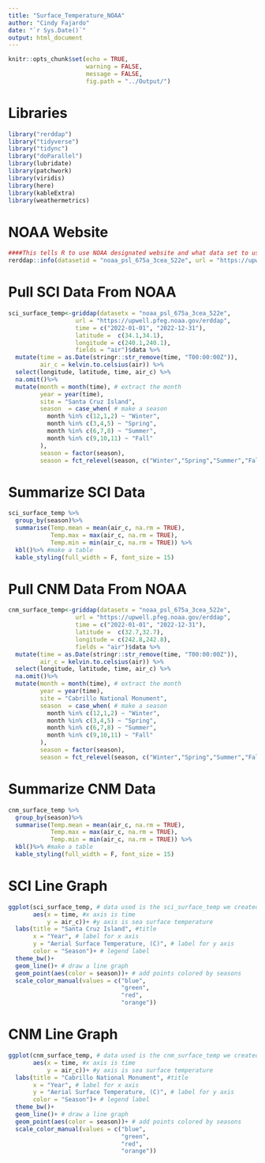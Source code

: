 ```yaml
---
title: "Surface_Temperature_NOAA"
author: "Cindy Fajardo"
date: "`r Sys.Date()`"
output: html_document
---
```


```r
knitr::opts_chunk$set(echo = TRUE,
                      warning = FALSE,
                      message = FALSE,
                      fig.path = "../Output/")
```

# Libraries
```r
library("rerddap")
library("tidyverse")
library("tidync")
library("doParallel")
library(lubridate)
library(patchwork)
library(viridis)
library(here)
library(kableExtra)
library(weathermetrics)
```

# NOAA Website
```r
####This tells R to use NOAA designated website and what data set to use#####
rerddap::info(datasetid = "noaa_psl_675a_3cea_522e", url = "https://upwell.pfeg.noaa.gov/erddap")
```
# Pull SCI Data From NOAA
```r
sci_surface_temp<-griddap(datasetx = "noaa_psl_675a_3cea_522e", 
                   url = "https://upwell.pfeg.noaa.gov/erddap", 
                   time = c("2022-01-01", "2022-12-31"),
                   latitude =  c(34.1,34.1),
                   longitude = c(240.1,240.1),
                   fields = "air")$data %>% 
  mutate(time = as.Date(stringr::str_remove(time, "T00:00:00Z")),
         air_c = kelvin.to.celsius(air)) %>% 
  select(longitude, latitude, time, air_c) %>% 
  na.omit()%>%
  mutate(month = month(time), # extract the month
         year = year(time),
         site = "Santa Cruz Island",
         season  = case_when( # make a season
           month %in% c(12,1,2) ~ "Winter",
           month %in% c(3,4,5) ~ "Spring",
           month %in% c(6,7,8) ~ "Summer",
           month %in% c(9,10,11) ~ "Fall"
         ),
         season = factor(season),
         season = fct_relevel(season, c("Winter","Spring","Summer","Fall")))
```

# Summarize SCI Data
```r
sci_surface_temp %>%
  group_by(season)%>%
  summarise(Temp.mean = mean(air_c, na.rm = TRUE),
            Temp.max = max(air_c, na.rm = TRUE),
            Temp.min = min(air_c, na.rm = TRUE)) %>% 
  kbl()%>% #make a table
  kable_styling(full_width = F, font_size = 15)
```

# Pull CNM Data From NOAA
```r
cnm_surface_temp<-griddap(datasetx = "noaa_psl_675a_3cea_522e", 
                   url = "https://upwell.pfeg.noaa.gov/erddap", 
                   time = c("2022-01-01", "2022-12-31"),
                   latitude =  c(32.7,32.7),
                   longitude = c(242.8,242.8),
                   fields = "air")$data %>% 
  mutate(time = as.Date(stringr::str_remove(time, "T00:00:00Z")),
         air_c = kelvin.to.celsius(air)) %>% 
  select(longitude, latitude, time, air_c) %>% 
  na.omit()%>%
  mutate(month = month(time), # extract the month
         year = year(time),
         site = "Cabrillo National Monument",
         season  = case_when( # make a season
           month %in% c(12,1,2) ~ "Winter",
           month %in% c(3,4,5) ~ "Spring",
           month %in% c(6,7,8) ~ "Summer",
           month %in% c(9,10,11) ~ "Fall"
         ),
         season = factor(season),
         season = fct_relevel(season, c("Winter","Spring","Summer","Fall")))
```

# Summarize CNM Data
```r
cnm_surface_temp %>%
  group_by(season)%>%
  summarise(Temp.mean = mean(air_c, na.rm = TRUE),
            Temp.max = max(air_c, na.rm = TRUE),
            Temp.min = min(air_c, na.rm = TRUE)) %>% 
  kbl()%>% #make a table
  kable_styling(full_width = F, font_size = 15)
```

# SCI Line Graph
```r
ggplot(sci_surface_temp, # data used is the sci_surface_temp we created
       aes(x = time, #x axis is time
           y = air_c))+ #y axis is sea surface temperature
  labs(title = "Santa Cruz Island", #title
       x = "Year", # label for x axis
       y = "Aerial Surface Temperature, (C)", # label for y axis
       color = "Season")+ # legend label
  theme_bw()+
  geom_line()+ # draw a line graph
  geom_point(aes(color = season))+ # add points colored by seasons
  scale_color_manual(values = c("blue",
                                "green",
                                "red",
                                "orange"))
```

# CNM Line Graph
```r
ggplot(cnm_surface_temp, # data used is the cnm_surface_temp we created
       aes(x = time, #x axis is time
           y = air_c))+ #y axis is sea surface temperature
  labs(title = "Cabrillo National Monument", #title
       x = "Year", # label for x axis
       y = "Aerial Surface Temperature, (C)", # label for y axis
       color = "Season")+ # legend label
  theme_bw()+
  geom_line()+ # draw a line graph
  geom_point(aes(color = season))+ # add points colored by seasons
  scale_color_manual(values = c("blue",
                                "green",
                                "red",
                                "orange"))
```

